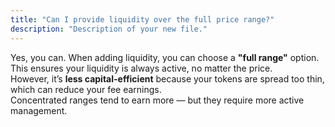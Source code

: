 ```yaml
---
title: "Can I provide liquidity over the full price range?"
description: "Description of your new file."
---
```


Yes, you can. When adding liquidity, you can choose a **"full range"** option.\
This ensures your liquidity is always active, no matter the price.\
However, it’s **less capital-efficient** because your tokens are spread too thin, which can reduce your fee earnings.\
Concentrated ranges tend to earn more — but they require more active management.
